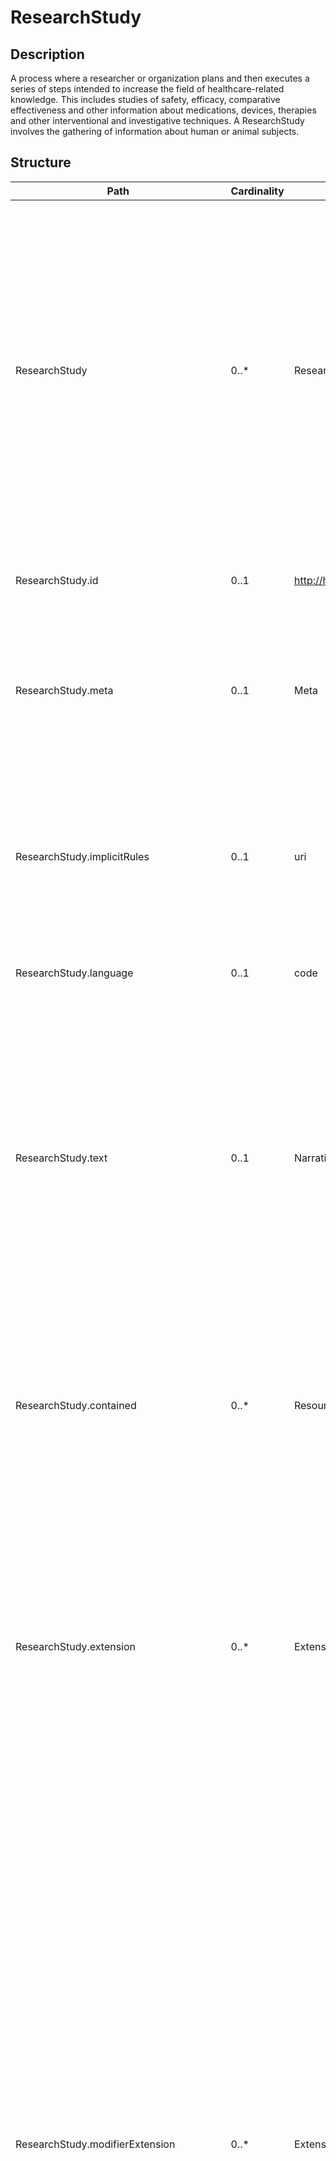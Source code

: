 # ResearchStudy
 ## Description 
 A process where a researcher or organization plans and then executes a series of steps intended to increase the field of healthcare-related knowledge.  This includes studies of safety, efficacy, comparative effectiveness and other information about medications, devices, therapies and other interventional and investigative techniques.  A ResearchStudy involves the gathering of information about human or animal subjects.
 ## Structure 
 | Path | Cardinality | Type | Description 
 | ---- | ----------- | ---- | -------  
 | ResearchStudy | 0..* | ResearchStudy | A process where a researcher or organization plans and then executes a series of steps intended to increase the field of healthcare-related knowledge.  This includes studies of safety, efficacy, comparative effectiveness and other information about medications, devices, therapies and other interventional and investigative techniques.  A ResearchStudy involves the gathering of information about human or animal subjects. 
 | ResearchStudy.id | 0..1 | http://hl7.org/fhirpath/System.String | The logical id of the resource, as used in the URL for the resource. Once assigned, this value never changes. 
 | ResearchStudy.meta | 0..1 | Meta | The metadata about the resource. This is content that is maintained by the infrastructure. Changes to the content might not always be associated with version changes to the resource. 
 | ResearchStudy.implicitRules | 0..1 | uri | A reference to a set of rules that were followed when the resource was constructed, and which must be understood when processing the content. Often, this is a reference to an implementation guide that defines the special rules along with other profiles etc. 
 | ResearchStudy.language | 0..1 | code | The base language in which the resource is written. 
 | ResearchStudy.text | 0..1 | Narrative | A human-readable narrative that contains a summary of the resource and can be used to represent the content of the resource to a human. The narrative need not encode all the structured data, but is required to contain sufficient detail to make it "clinically safe" for a human to just read the narrative. Resource definitions may define what content should be represented in the narrative to ensure clinical safety. 
 | ResearchStudy.contained | 0..* | Resource | These resources do not have an independent existence apart from the resource that contains them - they cannot be identified independently, and nor can they have their own independent transaction scope. 
 | ResearchStudy.extension | 0..* | Extension | May be used to represent additional information that is not part of the basic definition of the resource. To make the use of extensions safe and manageable, there is a strict set of governance  applied to the definition and use of extensions. Though any implementer can define an extension, there is a set of requirements that SHALL be met as part of the definition of the extension. 
 | ResearchStudy.modifierExtension | 0..* | Extension | May be used to represent additional information that is not part of the basic definition of the resource and that modifies the understanding of the element that contains it and/or the understanding of the containing element's descendants. Usually modifier elements provide negation or qualification. To make the use of extensions safe and manageable, there is a strict set of governance applied to the definition and use of extensions. Though any implementer is allowed to define an extension, there is a set of requirements that SHALL be met as part of the definition of the extension. Applications processing a resource are required to check for modifier extensions.Modifier extensions SHALL NOT change the meaning of any elements on Resource or DomainResource (including cannot change the meaning of modifierExtension itself). 
 | ResearchStudy.identifier | 0..* | Identifier | Identifiers assigned to this research study by the sponsor or other systems. 
 | ResearchStudy.title | 0..1 | string | A short, descriptive user-friendly label for the study. 
 | ResearchStudy.protocol | 0..* | Reference | The set of steps expected to be performed as part of the execution of the study. 
 | ResearchStudy.partOf | 0..* | Reference | A larger research study of which this particular study is a component or step. 
 | ResearchStudy.status | 1..1 | code | The current state of the study. 
 | ResearchStudy.primaryPurposeType | 0..1 | CodeableConcept | The type of study based upon the intent of the study's activities. A classification of the intent of the study. 
 | ResearchStudy.phase | 0..1 | CodeableConcept | The stage in the progression of a therapy from initial experimental use in humans in clinical trials to post-market evaluation. 
 | ResearchStudy.category | 0..* | CodeableConcept | Codes categorizing the type of study such as investigational vs. observational, type of blinding, type of randomization, safety vs. efficacy, etc. 
 | ResearchStudy.focus | 0..* | CodeableConcept | The medication(s), food(s), therapy(ies), device(s) or other concerns or interventions that the study is seeking to gain more information about. 
 | ResearchStudy.condition | 0..* | CodeableConcept | The condition that is the focus of the study.  For example, In a study to examine risk factors for Lupus, might have as an inclusion criterion "healthy volunteer", but the target condition code would be a Lupus SNOMED code. 
 | ResearchStudy.contact | 0..* | ContactDetail | Contact details to assist a user in learning more about or engaging with the study. 
 | ResearchStudy.relatedArtifact | 0..* | RelatedArtifact | Citations, references and other related documents. 
 | ResearchStudy.keyword | 0..* | CodeableConcept | Key terms to aid in searching for or filtering the study. 
 | ResearchStudy.location | 0..* | CodeableConcept | Indicates a country, state or other region where the study is taking place. 
 | ResearchStudy.description | 0..1 | markdown | A full description of how the study is being conducted. 
 | ResearchStudy.enrollment | 0..* | Reference | Reference to a Group that defines the criteria for and quantity of subjects participating in the study.  E.g. " 200 female Europeans between the ages of 20 and 45 with early onset diabetes". 
 | ResearchStudy.period | 0..1 | Period | Identifies the start date and the expected (or actual, depending on status) end date for the study. 
 | ResearchStudy.sponsor | 0..1 | Reference | An organization that initiates the investigation and is legally responsible for the study. 
 | ResearchStudy.principalInvestigator | 0..1 | Reference | A researcher in a study who oversees multiple aspects of the study, such as concept development, protocol writing, protocol submission for IRB approval, participant recruitment, informed consent, data collection, analysis, interpretation and presentation. 
 | ResearchStudy.site | 0..* | Reference | A facility in which study activities are conducted. 
 | ResearchStudy.reasonStopped | 0..1 | CodeableConcept | A description and/or code explaining the premature termination of the study. 
 | ResearchStudy.note | 0..* | Annotation | Comments made about the study by the performer, subject or other participants. 
 | ResearchStudy.arm | 0..* | BackboneElement | Describes an expected sequence of events for one of the participants of a study.  E.g. Exposure to drug A, wash-out, exposure to drug B, wash-out, follow-up. 
 | ResearchStudy.arm.id | 0..1 | http://hl7.org/fhirpath/System.String | Unique id for the element within a resource (for internal references). This may be any string value that does not contain spaces. 
 | ResearchStudy.arm.extension | 0..* | Extension | May be used to represent additional information that is not part of the basic definition of the element. To make the use of extensions safe and manageable, there is a strict set of governance  applied to the definition and use of extensions. Though any implementer can define an extension, there is a set of requirements that SHALL be met as part of the definition of the extension. 
 | ResearchStudy.arm.modifierExtension | 0..* | Extension | May be used to represent additional information that is not part of the basic definition of the element and that modifies the understanding of the element in which it is contained and/or the understanding of the containing element's descendants. Usually modifier elements provide negation or qualification. To make the use of extensions safe and manageable, there is a strict set of governance applied to the definition and use of extensions. Though any implementer can define an extension, there is a set of requirements that SHALL be met as part of the definition of the extension. Applications processing a resource are required to check for modifier extensions.Modifier extensions SHALL NOT change the meaning of any elements on Resource or DomainResource (including cannot change the meaning of modifierExtension itself). 
 | ResearchStudy.arm.name | 1..1 | string | Unique, human-readable label for this arm of the study. 
 | ResearchStudy.arm.type | 0..1 | CodeableConcept | Categorization of study arm, e.g. experimental, active comparator, placebo comparater. 
 | ResearchStudy.arm.description | 0..1 | string | A succinct description of the path through the study that would be followed by a subject adhering to this arm. 
 | ResearchStudy.objective | 0..* | BackboneElement | A goal that the study is aiming to achieve in terms of a scientific question to be answered by the analysis of data collected during the study. 
 | ResearchStudy.objective.id | 0..1 | http://hl7.org/fhirpath/System.String | Unique id for the element within a resource (for internal references). This may be any string value that does not contain spaces. 
 | ResearchStudy.objective.extension | 0..* | Extension | May be used to represent additional information that is not part of the basic definition of the element. To make the use of extensions safe and manageable, there is a strict set of governance  applied to the definition and use of extensions. Though any implementer can define an extension, there is a set of requirements that SHALL be met as part of the definition of the extension. 
 | ResearchStudy.objective.modifierExtension | 0..* | Extension | May be used to represent additional information that is not part of the basic definition of the element and that modifies the understanding of the element in which it is contained and/or the understanding of the containing element's descendants. Usually modifier elements provide negation or qualification. To make the use of extensions safe and manageable, there is a strict set of governance applied to the definition and use of extensions. Though any implementer can define an extension, there is a set of requirements that SHALL be met as part of the definition of the extension. Applications processing a resource are required to check for modifier extensions.Modifier extensions SHALL NOT change the meaning of any elements on Resource or DomainResource (including cannot change the meaning of modifierExtension itself). 
 | ResearchStudy.objective.name | 0..1 | string | Unique, human-readable label for this objective of the study. 
 | ResearchStudy.objective.type | 0..1 | CodeableConcept | The kind of study objective. 
 ## Search Parameters 
 | Name | Type | Description  | Expression  
 | ---- | ---- | ------- | ------  
 | _text | string | Search on the narrative of the resource |   
 | _content | string | Search on the entire content of the resource |   
 | _id | token | Logical id of this artifact | Resource.id  
 | _lastUpdated | date | When the resource version last changed | Resource.meta.lastUpdated  
 | _profile | uri | Profiles this resource claims to conform to | Resource.meta.profile  
 | _query | token | A custom search profile that describes a specific defined query operation |   
 | _security | token | Security Labels applied to this resource | Resource.meta.security  
 | _source | uri | Identifies where the resource comes from | Resource.meta.source  
 | _tag | token | Tags applied to this resource | Resource.meta.tag  
 | category | token | Classifications for the study | ResearchStudy.category  
 | date | date | When the study began and ended | ResearchStudy.period  
 | focus | token | Drugs, devices, etc. under study | ResearchStudy.focus  
 | identifier | token | Business Identifier for study | ResearchStudy.identifier  
 | keyword | token | Used to search for the study | ResearchStudy.keyword  
 | location | token | Geographic region(s) for study | ResearchStudy.location  
 | partof | reference | Part of larger study | ResearchStudy.partOf  
 | principalinvestigator | reference | Researcher who oversees multiple aspects of the study | ResearchStudy.principalInvestigator  
 | protocol | reference | Steps followed in executing study | ResearchStudy.protocol  
 | site | reference | Facility where study activities are conducted | ResearchStudy.site  
 | sponsor | reference | Organization that initiates and is legally responsible for the study | ResearchStudy.sponsor  
 | status | token | active / administratively-completed / approved / closed-to-accrual / closed-to-accrual-and-intervention / completed / disapproved / in-review / temporarily-closed-to-accrual / temporarily-closed-to-accrual-and-intervention / withdrawn | ResearchStudy.status  
 | title | string | Name for this study | ResearchStudy.title  
 | _iguhealth-version-seq | number | The version sequence of the resource | Resource.meta.extension.where(url='https://iguhealth.app/version-sequence').value  
 | _iguhealth-author | token | The author of the resource | Resource.meta.extension.where(url='https://iguhealth.app/author').value  
